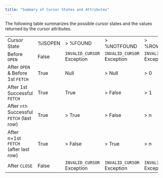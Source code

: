 ```yaml
---
title: "Summary of Cursor States and Attributes"
---
```


<div id="summary_of_cursor_states_and_attributes" class="registered_link"></div>

The following table summarizes the possible cursor states and the values returned by the cursor attributes.

|                                           |         |                            |                            |                            |
| ----------------------------------------- | ------- | -------------------------- | -------------------------- | -------------------------- |
| Cursor State                              | %ISOPEN | > %FOUND                   | > %NOTFOUND                | > %ROWCOUNT                |
| Before `OPEN`                             | False   | `INVALID_CURSOR` Exception | `INVALID_CURSOR` Exception | `INVALID_CURSOR` Exception |
| After `OPEN` & Before 1st `FETCH`         | True    | Null                       | > Null                     | > 0                        |
| After 1st Successful `FETCH`              | True    | True                       | > False                    | > 1                        |
| After `nth` Successful `FETCH` (last row) | True    | > True                     | > False                    | > n                        |
| After n+1st `FETCH` (after last row)      | True    | > False                    | > True                     | > n                        |
| After `CLOSE`                             | False   | `INVALID_CURSOR` Exception | `INVALID_CURSOR` Exception | `INVALID_CURSOR` Exception |
